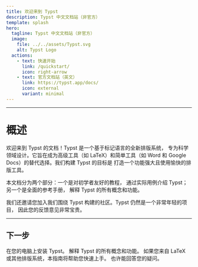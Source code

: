 ```yaml
---
title: 欢迎来到 Typst
description: Typst 中文文档站（非官方）
template: splash
hero:
  tagline: Typst 中文文档站（非官方）
  image:
    file: ../../assets/Typst.svg
    alt: Typst Logo
  actions:
    - text: 快速开始
      link: /quickstart/
      icon: right-arrow
    - text: 官方文档站（英文）
      link: https://typst.app/docs/
      icon: external
      variant: minimal
---
```



---

# 概述
欢迎来到 Typst 的文档！Typst 是一个基于标记语言的全新排版系统，
专为科学领域设计。它旨在成为高级工具（如 LaTeX）和简单工具（如 Word 和 Google Docs）的替代选择。我们构建 Typst 的目标是
打造一个功能强大且使用愉快的排版工具。

本文档分为两个部分：一个是对初学者友好的教程，
通过实际用例介绍 Typst；另一个是全面的参考手册，
解释 Typst 的所有概念和功能。

我们还邀请您加入我们围绕 Typst 构建的社区。Typst 仍然是一个非常年轻的项目，
因此您的反馈意见非常宝贵。

---

## 下一步

<CardGrid stagger>
	<Card title="快速开始" icon="pencil">
		在您的电脑上安装 Typst。
	</Card>
	<Card title="参考手册" icon="add-document">
		解释 Typst 的所有概念和功能。
	</Card>
	<Card title="迁移指南" icon="open-book">
		如果您来自 LaTeX 或其他排版系统，本指南将帮助您快速上手。
	</Card>
	<Card title="常见问题" icon="setting">
		也许能回答您的疑问。
	</Card>
	
</CardGrid>
